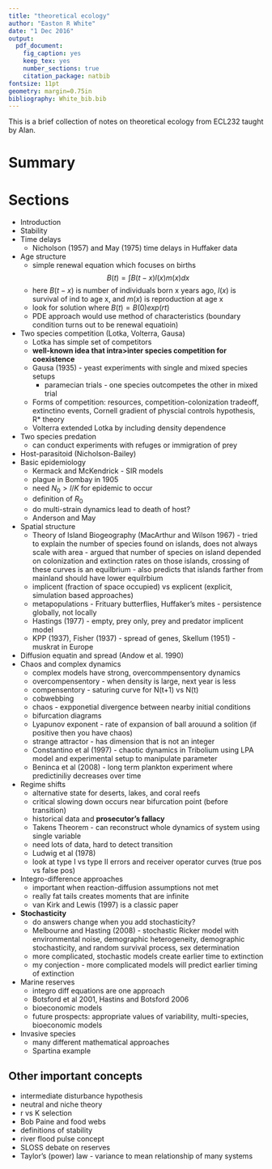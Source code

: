 ```yaml
---
title: "theoretical ecology"
author: "Easton R White"
date: "1 Dec 2016"
output:
  pdf_document:
    fig_caption: yes
    keep_tex: yes
    number_sections: true
    citation_package: natbib
fontsize: 11pt
geometry: margin=0.75in
bibliography: White_bib.bib
---
```


This is a brief collection of notes on theoretical ecology from ECL232 taught by Alan.

# Summary


# Sections

- Introduction
- Stability
- Time delays
    - Nicholson (1957) and May (1975) time delays in Huffaker data
- Age structure
    - simple renewal equation which focuses on births
        $$
        B(t) = \int B(t-x) l(x) m(x) dx
        $$
    - here $B(t-x)$ is number of individuals born x years ago, $l(x)$ is survival of ind to age x, and $m(x)$ is reproduction at age x
    - look for solution where $B(t)=B(0)exp(r t)$
    - PDE approach would use method of characteristics (boundary condition turns out to be renewal equatioin)
    
- Two species competition (Lotka, Volterra, Gausa)
    - Lotka has simple set of competitors
    - **well-known idea that intra>inter species competition for coexistence**
    - Gausa (1935) - yeast experiments with single and mixed species setups
        - paramecian trials - one species outcompetes the other in mixed trial
    - Forms of competition: resources, competition-colonization tradeoff, extinctino events, Cornell gradient of physcial controls hypothesis, R* theory
    - Volterra extended Lotka by including density dependence
- Two species predation
    - can conduct experiments with refuges or immigration of prey
- Host-parasitoid (Nicholson-Bailey)
- Basic epidemiology
    - Kermack and McKendrick - SIR models
    - plague in Bombay in 1905
    - need $N_0 > l/K$ for epidemic to occur
    - definition of $R_0$
    - do multi-strain dynamics lead to death of host? 
    - Anderson and May
- Spatial structure
    - Theory of Island Biogeography (MacArthur and Wilson 1967)
          - tried to explain the number of species found on islands, does not always scale with area
          - argued that number of species on island depended on colonization and extinction rates on those islands, crossing of these curves is an equilbrium
          - also predicts that islands farther from mainland should have lower equilrbium
    - implicent (fraction of space occupied) vs explicent (explicit, simulation based approaches)
    - metapopulations - Frituary butterflies, Huffaker's mites
          - persistence globally, not locally
    - Hastings (1977) - empty, prey only, prey and predator implicent model
    - KPP (1937), Fisher (1937) - spread of genes, Skellum (1951) - muskrat in Europe
- Diffusion equatin and spread (Andow et al. 1990)
- Chaos and complex dynamics
    - complex models have strong, overcommpensentory dynamics
    - overcompensentory - when density is large, next year is less
    - compensentory - saturing curve for N(t+1) vs N(t)
    - cobwebbing
    - chaos - expponetial divergence between nearby initial conditions
    - bifurcation diagrams
    - Lyapunov exponent - rate of expansion of ball arouund a solition (if positive then you have chaos)
    - strange attractor - has dimension that is not an integer
    - Constantino et al (1997) - chaotic dynamics in Tribolium using LPA model and experimental setup to manipulate parameter
    - Beninca et al (2008) - long term plankton experiment where predictiniliy decreases over time
- Regime shifts
    - alternative state for deserts, lakes, and coral reefs
    - critical slowing down occurs near bifurcation point (before transition)
    - historical data and **prosecutor's fallacy**
    - Takens Theorem - can reconstruct whole dynamics of system using single variable
    - need lots of data, hard to detect transition
    - Ludwig et al (1978)
    - look at type I vs type II errors and receiver operator curves (true pos vs false pos)
- Integro-difference approaches
    - important when reaction-diffusion assumptions not met
    - really fat tails creates moments that are infinite
    - van Kirk and Lewis (1997) is a classic paper
- **Stochasticity**
    - do answers change when you add stochasticity?
    - Melbourne and Hasting (2008) - stochastic Ricker model with environmental noise, demographic heterogeneity, demographic stochasticity, and random survival process, sex determination
    - more complicated, stochastic models create earlier time to extinction
    - my conjection - more complicated models will predict earlier timing of extinction
- Marine reserves
    - integro diff equations are one approach
    - Botsford et al 2001, Hastins and Botsford 2006
    - bioeconomic models
    - future prospects: appropriate values of variability, multi-species, bioeconomic models
- Invasive species
    - many different mathematical approaches
    - Spartina example
    
## Other important concepts

- intermediate disturbance hypothesis
- neutral and niche theory
- r vs K selection
- Bob Paine and food webs
- definitions of stability
- river flood pulse concept
- SLOSS debate on reserves
- Taylor's (power) law - variance to mean relationship of many systems